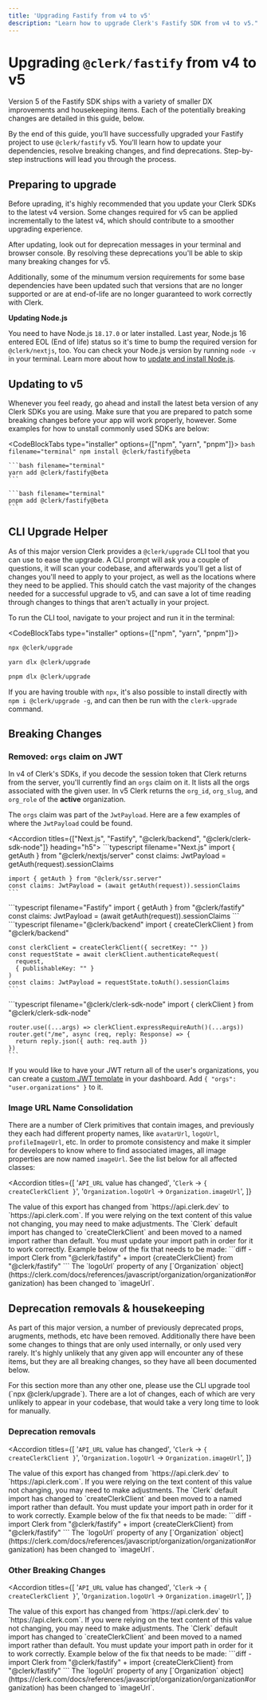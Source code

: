 ```yaml
---
title: 'Upgrading Fastify from v4 to v5'
description: "Learn how to upgrade Clerk's Fastify SDK from v4 to v5."
---
```


# Upgrading `@clerk/fastify` from v4 to v5

Version 5 of the Fastify SDK ships with a variety of smaller DX improvements and housekeeping items. Each of the potentially breaking changes are detailed in this guide, below.

By the end of this guide, you’ll have successfully upgraded your Fastify project to use `@clerk/fastify` v5. You’ll learn how to update your dependencies, resolve breaking changes, and find deprecations. Step-by-step instructions will lead you through the process.

## Preparing to upgrade

Before uprading, it's highly recommended that you update your Clerk SDKs to the latest v4 version. Some changes required for v5 can be applied incrementally to the latest v4, which should contribute to a smoother upgrading experience.

After updating, look out for deprecation messages in your terminal and browser console. By resolving these deprecations you'll be able to skip many breaking changes for v5.

Additionally, some of the minumum version requirements for some base dependencies have been updated such that versions that are no longer supported or are at end-of-life are no longer guaranteed to work correctly with Clerk.

**Updating Node.js**

You need to have Node.js `18.17.0` or later installed. Last year, Node.js 16 entered EOL (End of life) status so it's time to bump the required version for `@clerk/nextjs`, too. You can check your Node.js version by running `node -v` in your terminal. Learn more about how to [update and install Node.js](https://nodejs.org/en/learn/getting-started/how-to-install-nodejs).

## Updating to v5

Whenever you feel ready, go ahead and install the latest beta version of any Clerk SDKs you are using. Make sure that you are prepared to patch some breaking changes before your app will work properly, however. Some examples for how to unstall commonly used SDKs are below:

<CodeBlockTabs type="installer" options={["npm", "yarn", "pnpm"]}>
    ```bash filename="terminal"
    npm install @clerk/fastify@beta
    ```

    ```bash filename="terminal"
    yarn add @clerk/fastify@beta
    ```

    ```bash filename="terminal"
    pnpm add @clerk/fastify@beta
    ```

</CodeBlockTabs>

## CLI Upgrade Helper

As of this major version Clerk provides a `@clerk/upgrade` CLI tool that you can use to ease the upgrade. A CLI prompt will ask you a couple of questions, it will scan your codebase, and afterwards you'll get a list of changes you'll need to apply to your project, as well as the locations where they need to be applied. This should catch the vast majority of the changes needed for a successful upgrade to v5, and can save a lot of time reading through changes to things that aren't actually in your project.

To run the CLI tool, navigate to your project and run it in the terminal:

<CodeBlockTabs type="installer" options={["npm", "yarn", "pnpm"]}>
  ```bash filename="terminal"
  npx @clerk/upgrade
  ```

```bash filename="terminal"
yarn dlx @clerk/upgrade
```

```bash filename="terminal"
pnpm dlx @clerk/upgrade
```

</CodeBlockTabs>

If you are having trouble with `npx`, it's also possible to install directly with `npm i @clerk/upgrade -g`, and can then be run with the `clerk-upgrade` command.

## Breaking Changes

### Removed: `orgs` claim on JWT

In v4 of Clerk's SDKs, if you decode the session token that Clerk returns from the server, you'll currently find an `orgs` claim on it. It lists all the orgs associated with the given user. In v5 Clerk returns the `org_id`, `org_slug`, and `org_role` of the **active** organization.

The `orgs` claim was part of the `JwtPayload`. Here are a few examples of where the `JwtPayload` could be found.

<Accordion titles={["Next.js", "Fastify", "@clerk/backend", "@clerk/clerk-sdk-node"]} heading="h5">
  <AccordionPanel>
    ```typescript filename="Next.js"
    import { getAuth } from "@clerk/nextjs/server"
    const claims: JwtPayload = getAuth(request).sessionClaims

    import { getAuth } from "@clerk/ssr.server"
    const claims: JwtPayload = (await getAuth(request)).sessionClaims
    ```

  </AccordionPanel>
  <AccordionPanel>
    ```typescript filename="Fastify"
    import { getAuth } from "@clerk/fastify"
    const claims: JwtPayload = (await getAuth(request)).sessionClaims
    ```
  </AccordionPanel>
  <AccordionPanel>
    ```typescript filename="@clerk/backend"
    import { createClerkClient } from "@clerk/backend"

    const clerkClient = createClerkClient({ secretKey: "" })
    const requestState = await clerkClient.authenticateRequest(
      request,
      { publishableKey: "" }
    )
    const claims: JwtPayload = requestState.toAuth().sessionClaims
    ```

  </AccordionPanel>
  <AccordionPanel>
    ```typescript filename="@clerk/clerk-sdk-node"
    import { clerkClient } from "@clerk/clerk-sdk-node"

    router.use((...args) => clerkClient.expressRequireAuth()(...args))
    router.get("/me", async (req, reply: Response) => {
      return reply.json({ auth: req.auth })
    })
    ```

  </AccordionPanel>
</Accordion>

If you would like to have your JWT return all of the user's organizations, you can create a [custom JWT template](/docs/backend-requests/making/jwt-templates) in your dashboard. Add `{ "orgs": "user.organizations" }` to it.

### Image URL Name Consolidation

There are a number of Clerk primitives that contain images, and previously they each had different property names, like `avatarUrl`, `logoUrl`, `profileImageUrl`, etc. In order to promote consistency and make it simpler for developers to know where to find associated images, all image properties are now named `imageUrl`. See the list below for all affected classes:

<Accordion
  titles={[
    '<code>API_URL</code> value has changed',
    '<code>Clerk</code> -&gt; <code>{ createClerkClient }</code>',
    '<code>Organization.logoUrl</code> -&gt; <code>Organization.imageUrl</code>',
  ]}
>
  <AccordionPanel>
    The value of this export has changed from `https://api.clerk.dev` to `https://api.clerk.com`. If you were relying on
    the text content of this value not changing, you may need to make adjustments.
  </AccordionPanel>
  <AccordionPanel>
    The `Clerk` default import has changed to `createClerkClient` and been moved to a named import rather than default.
    You must update your import path in order for it to work correctly. Example below of the fix that needs to be made:
    ```diff - import Clerk from "@clerk/fastify" + import {createClerkClient} from "@clerk/fastify" ```
  </AccordionPanel>
  <AccordionPanel>
    The `logoUrl` property of any [`Organization`
    object](https://clerk.com/docs/references/javascript/organization/organization#organization) has been changed to
    `imageUrl`.
  </AccordionPanel>
</Accordion>

## Deprecation removals & housekeeping

As part of this major version, a number of previously deprecated props, arugments, methods, etc have been removed. Additionally there have been some changes to things that are only used internally, or only used very rarely. It's highly unlikely that any given app will encounter any of these items, but they are all breaking changes, so they have all been documented below.

<Callout type='info'>
  For this section more than any other one, please use the CLI upgrade tool (`npx @clerk/upgrade`). There are a lot of
  changes, each of which are very unlikely to appear in your codebase, that would take a very long time to look for
  manually.
</Callout>

### Deprecation removals

<Accordion
  titles={[
    '<code>API_URL</code> value has changed',
    '<code>Clerk</code> -&gt; <code>{ createClerkClient }</code>',
    '<code>Organization.logoUrl</code> -&gt; <code>Organization.imageUrl</code>',
  ]}
>
  <AccordionPanel>
    The value of this export has changed from `https://api.clerk.dev` to `https://api.clerk.com`. If you were relying on
    the text content of this value not changing, you may need to make adjustments.
  </AccordionPanel>
  <AccordionPanel>
    The `Clerk` default import has changed to `createClerkClient` and been moved to a named import rather than default.
    You must update your import path in order for it to work correctly. Example below of the fix that needs to be made:
    ```diff - import Clerk from "@clerk/fastify" + import {createClerkClient} from "@clerk/fastify" ```
  </AccordionPanel>
  <AccordionPanel>
    The `logoUrl` property of any [`Organization`
    object](https://clerk.com/docs/references/javascript/organization/organization#organization) has been changed to
    `imageUrl`.
  </AccordionPanel>
</Accordion>

### Other Breaking Changes

<Accordion
  titles={[
    '<code>API_URL</code> value has changed',
    '<code>Clerk</code> -&gt; <code>{ createClerkClient }</code>',
    '<code>Organization.logoUrl</code> -&gt; <code>Organization.imageUrl</code>',
  ]}
>
  <AccordionPanel>
    The value of this export has changed from `https://api.clerk.dev` to `https://api.clerk.com`. If you were relying on
    the text content of this value not changing, you may need to make adjustments.
  </AccordionPanel>
  <AccordionPanel>
    The `Clerk` default import has changed to `createClerkClient` and been moved to a named import rather than default.
    You must update your import path in order for it to work correctly. Example below of the fix that needs to be made:
    ```diff - import Clerk from "@clerk/fastify" + import {createClerkClient} from "@clerk/fastify" ```
  </AccordionPanel>
  <AccordionPanel>
    The `logoUrl` property of any [`Organization`
    object](https://clerk.com/docs/references/javascript/organization/organization#organization) has been changed to
    `imageUrl`.
  </AccordionPanel>
</Accordion>
